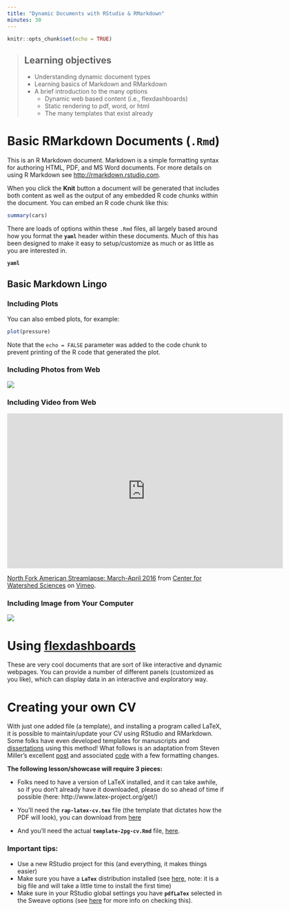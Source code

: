 ```yaml
---
title: "Dynamic Documents with RStudio & RMarkdown"
minutes: 30
---
```


```r
knitr::opts_chunk$set(echo = TRUE)
```

> ## Learning objectives {.objectives}
>
> - Understanding dynamic document types
> - Learning basics of Markdown and RMarkdown
> - A brief introduction to the many options 
>     - Dynamic web based content (i.e., flexdashboards)
>     - Static rendering to pdf, word, or html
>     - The many templates that exist already

# Basic RMarkdown Documents (`.Rmd`)

This is an R Markdown document. Markdown is a simple formatting syntax for authoring HTML, PDF, and MS Word documents. For more details on using R Markdown see <http://rmarkdown.rstudio.com>.

When you click the **Knit** button a document will be generated that includes both content as well as the output of any embedded R code chunks within the document. You can embed an R code chunk like this:

```r
summary(cars)
```

There are loads of options within these `.Rmd` files, all largely based around how you format the **`yaml`** header within these documents. Much of this has been designed to make it easy to setup/customize as much or as little as you are interested in.

**`yaml`**

## Basic Markdown Lingo



### Including Plots

You can also embed plots, for example:

```r
plot(pressure)
```

Note that the `echo = FALSE` parameter was added to the code chunk to prevent printing of the R code that generated the plot.

### Including Photos from Web

![](https://imgs.xkcd.com/comics/tech_support_cheat_sheet.png)

### Including Video from Web

<iframe src="https://player.vimeo.com/video/164154774" width="640" height="360" frameborder="0" webkitallowfullscreen mozallowfullscreen allowfullscreen></iframe>
<p><a href="https://vimeo.com/164154774">North Fork American Streamlapse: March-April 2016</a> from <a href="https://vimeo.com/user12653303">Center for Watershed Sciences</a> on <a href="https://vimeo.com">Vimeo</a>.</p>

### Including Image from Your Computer

![](data/Feb_airtemp_Davis_1981-2016.svg)

# Using [**flexdashboards**](http://rmarkdown.rstudio.com/flexdashboard/)

These are very cool documents that are sort of like interactive and dynamic webpages. You can provide a number of different panels (customized as you like), which can display data in an interactive and exploratory way. 

# Creating your own CV

With just one added file (a template), and installing a program called LaTeX, it is possible to maintain/update your CV using RStudio and RMarkdown. Some folks have even developed templates for manuscripts and [dissertations](https://github.com/davharris/Davis-dissertation-template) using this method! What follows is an adaptation from Steven Miller's excellent [post](http://svmiller.com/blog/2016/03/svm-r-markdown-cv/) and associated [code](https://github.com/svmiller/svm-r-markdown-templates) with a few formatting changes. 

**The following lesson/showcase will require 3 pieces:**  

 - Folks need to have a version of LaTeX installed, and it can take awhile, so if you don't already have it downloaded, please do so ahead of time if possible (here: http://www.latex-project.org/get/)  
 - You'll need the **`rap-latex-cv.tex`** file (the template that dictates how the PDF will look), you can download from [here](https://raw.githubusercontent.com/ryanpeek/markdown_cv/master/Rmarkdown/rap-latex-cv.tex)
 
 - And you'll need the actual **`template-2pg-cv.Rmd`** file, [here](https://raw.githubusercontent.com/ryanpeek/markdown_cv/master/Rmarkdown/template-2pg-cv.Rmd).

### Important tips:

 - Use a new RStudio project for this (and everything, it makes things easier)
 - Make sure you have a **`LaTex`** distribution installed (see [here](http://www.latex-project.org/get/), note: it is a big file and will take a little time to install the first time)
 - Make sure in your RStudio global settings you have **`pdfLaTex`** selected in the Sweave options (see [here](https://support.rstudio.com/hc/en-us/articles/200532257-Customizing-LaTeX-Options) for more info on checking this).
 
